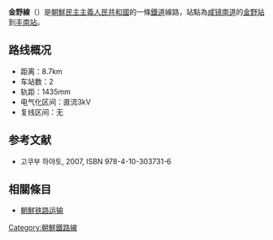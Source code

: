 {{expand|time=2015-01-17T13:26:58+00:00}}
'''金野線'''（{{kor|名=北|諺=금야선|漢=金野線|羅=Kŭmya sŏn|f=y}}）是[[朝鮮民主主義人民共和國|朝鮮民主主義人民共和國]]的一條[[鐵道|鐵道]]線路，站點為[[咸镜南道|咸镜南道]]的[[金野站_(咸镜南道)|金野站]]到[[丰南站_(咸镜南道)|丰南站]]。

==路线概况==
*距离：8.7km
*车站数：2
*轨距：1435mm
*电气化区间：直流3kV
*复线区间：无

==参考文献==
* 고쿠부 하야토{{lang|ja|(国分隼人), 《将軍様の鉄道 北朝鮮鉄道事情》, 新潮社}}, 2007, ISBN 978-4-10-303731-6

==相關條目==
* [[朝鮮铁路运输|朝鮮铁路运输]]

{{朝鮮鐵路線}}
{{金野線}}

[[Category:朝鮮鐵路線|Category:朝鮮鐵路線]]
